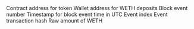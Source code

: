 <ParamField path="contract_address">
Contract address for token
</ParamField>
<ParamField path="dst">
Wallet address for WETH deposits
</ParamField>
<ParamField path="evt_block_number">
Block event number
</ParamField>
<ParamField path="evt_block_time">
Timestamp for block event time in UTC
</ParamField>
<ParamField path="evt_index">
Event index
</ParamField>
<ParamField path="evt_tx_hash">
Event transaction hash
</ParamField>
<ParamField path="wad">
Raw amount of WETH
</ParamField>
